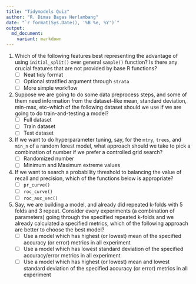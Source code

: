 ```yaml
---
title: "Tidymodels Quiz"
author: "R. Dimas Bagas Herlambang"
date: "`r format(Sys.Date(), '%B %e, %Y')`"
output:
  md_document:
    variant: markdown
---
```


1. Which of the following features best representing the advantage of using `initial_split()` over general `sample()` function? Is there any crucial features that are not provided by base R functions?
    - [ ] Neat tidy format
    - [ ] Optional stratified argument through `strata`
    - [ ] More simple workflow

2. Suppose we are going to do some data preprocess steps, and some of them need information from the dataset--like mean, standard deviation, min-max, etc--which of the following dataset should we use if we are going to do train-and-testing a model?
    - [ ] Full dataset
    - [ ] Train dataset
    - [ ] Test dataset

3. If we want to do hyperparameter tuning, say, for the `mtry`, `trees`, and `min_n` of a random forest model, what approach should we take to pick a combination of number if we prefer a controlled grid search?
    - [ ] Randomized number
    - [ ] Minimum and Maximum extreme values

4. If we want to search a probability threshold to balancing the value of recall and precision, which of the functions below is appropriate?
    - [ ] `pr_curve()`
    - [ ] `roc_curve()`
    - [ ] `roc_auc_vec()`

5. Say, we are building a model, and already did repeated k-folds with 5 folds and 3 repeat. Consider every experiments (a combination of parameters) going through the specified repeated k-folds and we already calculated a specified metrics, which of the following approach are better to choose the best model?
    - [ ] Use a model which has highest (or lowest) mean of the specified accuracy (or error) metrics in all experiment
    - [ ] Use a model which has lowest standard deviation of the specified accuracy/error metrics in all experiment
    - [ ] Use a model which has highest (or lowest) mean and lowest standard deviation of the specified accuracy (or error) metrics in all experiment
